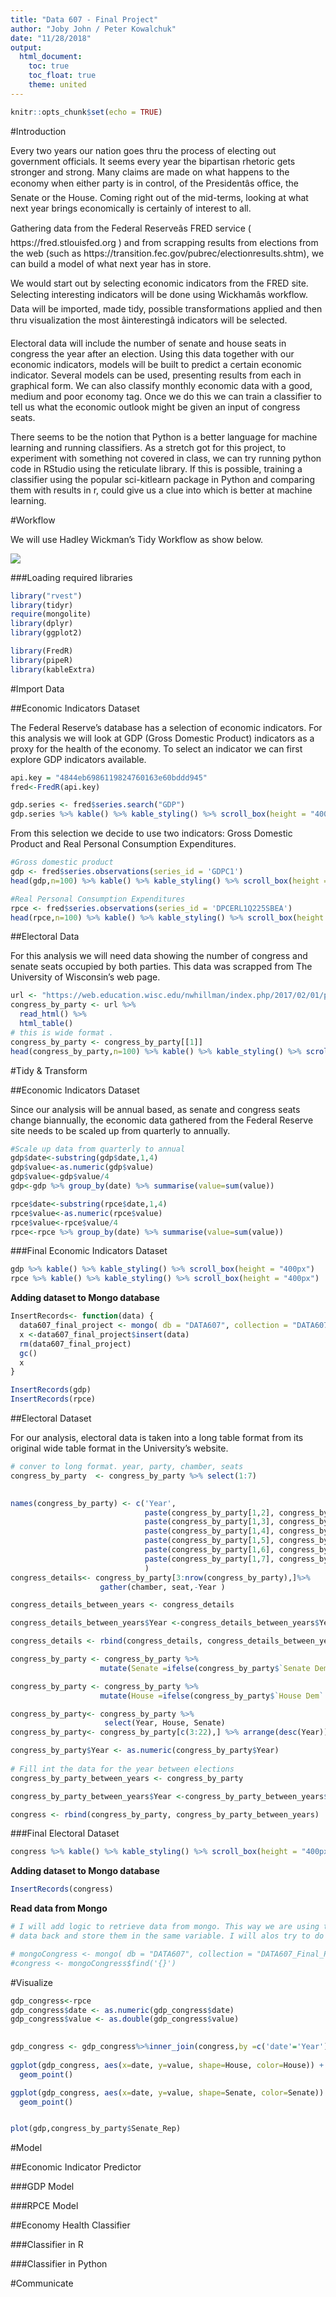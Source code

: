 ```yaml
---
title: "Data 607 - Final Project"
author: "Joby John / Peter Kowalchuk"
date: "11/28/2018"
output:
  html_document:
    toc: true
    toc_float: true
    theme: united
---
```


```r
knitr::opts_chunk$set(echo = TRUE)
```

#Introduction

Every two years our nation goes thru the process of electing out government officials. It seems every year the bipartisan rhetoric gets stronger and strong. Many claims are made on what happens to the economy when either party is in control, of the Presidentâs office, the Senate or the House. Coming right out of the mid-terms, looking at what next year brings economically is certainly of interest to all.

Gathering data from the Federal Reserveâs FRED service ( https://fred.stlouisfed.org ) and from scrapping results from elections from the web (such as https://transition.fec.gov/pubrec/electionresults.shtm), we can build a model of what next year has in store. 

We would start out by selecting economic indicators from the FRED site. Selecting interesting indicators will be done using  Wickhamâs  workflow. Data will be imported, made tidy, possible transformations applied and then thru visualization the most âinterestingâ indicators will be selected.

 Electoral data will include the number of senate and house seats in congress the year after an election. Using this data together with our economic indicators, models will be built to predict a certain economic indicator. Several models can be used, presenting results from each in graphical form. We can also classify monthly economic data with a good, medium and poor economy tag. Once we do this we can train a classifier to tell us what the economic outlook might be given an input of congress seats.

There seems to be the notion that Python is a better language for machine learning and running classifiers. As a stretch got for this project, to experiment with something not covered in class, we can try running python code in RStudio using the reticulate library. If this is possible, training a classifier using the popular sci-kitlearn package in Python and comparing them with results in r, could give us a clue into which is better at machine learning.

#Workflow

We will use Hadley Wickman's Tidy Workflow as show below.

![](TidyWorkflow.png)

###Loading required libraries

```r
library("rvest")
library(tidyr)
require(mongolite)
library(dplyr)
library(ggplot2)

library(FredR)
library(pipeR)
library(kableExtra)
```

#Import Data

##Economic Indicators Dataset

The Federal Reserve's database has a selection of economic indicators. For this analysis we will look at GDP (Gross Domestic Product) indicators as a proxy for the health of the economy. To select an indicator we can first explore GDP indicators available.

```r
api.key = "4844eb6986119824760163e60bddd945"
fred<-FredR(api.key)

gdp.series <- fred$series.search("GDP")
gdp.series %>% kable() %>% kable_styling() %>% scroll_box(height = "400px")
```

From this selection we decide to use two indicators: Gross Domestic Product and Real Personal Consumption Expenditures.

```r
#Gross domestic product
gdp <- fred$series.observations(series_id = 'GDPC1')
head(gdp,n=100) %>% kable() %>% kable_styling() %>% scroll_box(height = "400px")

#Real Personal Consumption Expenditures
rpce <- fred$series.observations(series_id = 'DPCERL1Q225SBEA')
head(rpce,n=100) %>% kable() %>% kable_styling() %>% scroll_box(height = "400px")
```

##Electoral Data

For this analysis we will need data showing the number of congress and senate seats occupied by both parties. This data was scrapped from The University of Wisconsin's web page. 

```r
url <- "https://web.education.wisc.edu/nwhillman/index.php/2017/02/01/party-control-in-congress-and-state-legislatures/"
congress_by_party <- url %>%
  read_html() %>%
  html_table()
# this is wide format . 
congress_by_party <- congress_by_party[[1]]
head(congress_by_party,n=100) %>% kable() %>% kable_styling() %>% scroll_box(height = "400px")
```

#Tidy & Transform

##Economic Indicators Dataset

Since our analysis will be annual based, as senate and congress seats change biannually, the economic data gathered from the Federal Reserve site needs to be scaled up from quarterly to annually.

```r
#Scale up data from quarterly to annual
gdp$date<-substring(gdp$date,1,4)
gdp$value<-as.numeric(gdp$value)
gdp$value<-gdp$value/4
gdp<-gdp %>% group_by(date) %>% summarise(value=sum(value))

rpce$date<-substring(rpce$date,1,4)
rpce$value<-as.numeric(rpce$value)
rpce$value<-rpce$value/4
rpce<-rpce %>% group_by(date) %>% summarise(value=sum(value))
```

###Final Economic Indicators Dataset 

```r
gdp %>% kable() %>% kable_styling() %>% scroll_box(height = "400px")
rpce %>% kable() %>% kable_styling() %>% scroll_box(height = "400px")
```

**Adding dataset to Mongo database**

```r
InsertRecords<- function(data) {
  data607_final_project <- mongo( db = "DATA607", collection = "DATA607_Final_Project")
  x <-data607_final_project$insert(data)
  rm(data607_final_project)
  gc()
  x
}

InsertRecords(gdp)
InsertRecords(rpce)
```

##Electoral Dataset

For our analysis, electoral data is taken into a long table format from its original wide table format in the University's website.

```r
# conver to long format. year, party, chamber, seats
congress_by_party  <- congress_by_party %>% select(1:7)
 

names(congress_by_party) <- c('Year',
                              paste(congress_by_party[1,2], congress_by_party[2,2]),
                              paste(congress_by_party[1,3], congress_by_party[2,3]),
                              paste(congress_by_party[1,4], congress_by_party[2,4]),
                              paste(congress_by_party[1,5], congress_by_party[2,5]),
                              paste(congress_by_party[1,6], congress_by_party[2,6]),
                              paste(congress_by_party[1,7], congress_by_party[2,7])
                              )
congress_details<- congress_by_party[3:nrow(congress_by_party),]%>%
                    gather(chamber, seat,-Year )

congress_details_between_years <- congress_details

congress_details_between_years$Year <-congress_details_between_years$Year+1

congress_details <- rbind(congress_details, congress_details_between_years)

congress_by_party <- congress_by_party %>%
                    mutate(Senate =ifelse(congress_by_party$`Senate Dem` > congress_by_party$`Senate Rep`, "Dem", ifelse(congress_by_party$`Senate Dem` == congress_by_party$`Senate Rep`, 'Hung','Rep')))

congress_by_party <- congress_by_party %>%
                    mutate(House =ifelse(congress_by_party$`House Dem` > congress_by_party$`House Rep`, "Dem", ifelse(congress_by_party$`House Dem` == congress_by_party$`House Rep`, 'Hung','Rep')))

congress_by_party<- congress_by_party %>%
                     select(Year, House, Senate)
congress_by_party<- congress_by_party[c(3:22),] %>% arrange(desc(Year))

congress_by_party$Year <- as.numeric(congress_by_party$Year)
 
# Fill int the data for the year between elections
congress_by_party_between_years <- congress_by_party

congress_by_party_between_years$Year <-congress_by_party_between_years$Year+1

congress <- rbind(congress_by_party, congress_by_party_between_years)
```

###Final Electoral Dataset

```r
 
congress %>% kable() %>% kable_styling() %>% scroll_box(height = "400px")
```

**Adding dataset to Mongo database**

```r
InsertRecords(congress)
```

**Read data from Mongo**

```r
# I will add logic to retrieve data from mongo. This way we are using two data sources. I will read gdp and rpce
# data back and store them in the same variable. I will alos try to do the join in mongo

# mongoCongress <- mongo( db = "DATA607", collection = "DATA607_Final_Project")
#congress <- mongoCongress$find('{}')
```


#Visualize

```r
gdp_congress<-rpce
gdp_congress$date <- as.numeric(gdp_congress$date) 
gdp_congress$value <- as.double(gdp_congress$value)

 
gdp_congress <- gdp_congress%>%inner_join(congress,by =c('date'='Year') )
 
ggplot(gdp_congress, aes(x=date, y=value, shape=House, color=House)) +
  geom_point()

ggplot(gdp_congress, aes(x=date, y=value, shape=Senate, color=Senate)) +
  geom_point() 



```


```r
plot(gdp,congress_by_party$Senate_Rep)
```

#Model

##Economic Indicator Predictor

###GDP Model

###RPCE Model

##Economy Health Classifier

###Classifier in R

###Classifier in Python

#Communicate




